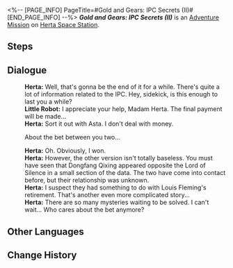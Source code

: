 <%-- [PAGE_INFO]
PageTitle=#Gold and Gears: IPC Secrets (II)#
[END_PAGE_INFO] --%>
{{Stub|Dialogue.}}
{{Mission Infobox
|id            = 8016104
|title         = 
|image         = <!--Mission Gold and Gears IPC Secrets (II).png-->
|type          = Adventure
|event_name    = 
|chapter       = 
|requirements  = [[Adventure Mission]] ''[[Gold and Gears: Testing Goals]]'' completed
|summary       = <!--official mission summary from Fate's Atlas-->
|characters    = Herta; Little Robot; Trailblazer
|startLocation = [[Herta Space Station]] - [[Herta's Office]]
|world         = Herta Space Station
|area          = Herta's Office
|prev          = Gold and Gears: Testing Goals
|next          = 
|rewards       = Credit*5,000
}}
'''''Gold and Gears: IPC Secrets (II)''''' is an [[Adventure Mission]] on [[Herta Space Station]].

==Steps==


<!--
==Gameplay Notes==

--><!--
==Trial Character==

-->
==Dialogue==
{{Stub Dialogue}}
:'''Herta:''' Well, that's gonna be the end of it for a while. There's quite a lot of information related to the IPC. Hey, sidekick, is this enough to last you a while?
:'''Little Robot:''' I appreciate your help, Madam Herta. The final payment will be made...
:'''Herta:''' Sort it out with Asta. I don't deal with money.
:{{DIcon|Arrow}} About the bet between you two...
:'''Herta:''' Oh. Obviously, I won.
:'''Herta:''' However, the other version isn't totally baseless. You must have seen that Dongfang Qixing appeared opposite the Lord of Silence in a small section of the data. The two have come into contact before, but their relationship was unknown.
:'''Herta:''' I suspect they had something to do with Louis Fleming's retirement. That's another even more complicated story...
:'''Herta:''' There are so many mysteries waiting to be solved. I can't wait... Who cares about the bet anymore?
{{Dialogue End}}

==Other Languages==
{{Other Languages
|en   = Gold and Gears: IPC Secrets (II)
|zhs  = 黄金与机械：公司秘闻•其二
|zht  = 黃金與機械：公司秘聞•其二
|ja   = 黄金と機械：カンパニー秘話・その2
|ko   = 황금과 기계: 컴퍼니 비화•2
|es   = Oro y maquinaria: secretos empresariales&nbsp;II
|fr   = Or et machines&nbsp;: Secrets de la CPI (II)
|ru   = Золото и шестерёнки: Секреты КММ II
|th   = ทองคำและจักรกล: ความลับขององค์กร 2
|vi   = Vàng Và Máy Móc: Bí Mật Công Ty 2
|de   = Gold und Getriebe: IFK-Geheimnisse (Teil 2)
|id   = Emas dan Mesin: Rahasia IPC 2
|pt   = Ouro e Engrenagens: Segredos da CPI (II)
}}

==Change History==
{{Change History|1.6}}
